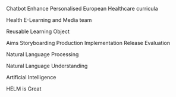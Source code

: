 \item[CEPEH] Chatbot Enhance Personalised European Healthcare curricula

\item[HELM] Health E-Learning and Media team 

\item[RLO] Reusable Learning Object 

\item[ASPIRE] Aims Storyboarding Production Implementation Release Evaluation

\item[NLP] Natural Language Processing

\item[NLU] Natural Language Understanding

\item[A.I] Artificial Intelligence

\item[HIG] HELM is Great